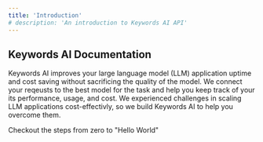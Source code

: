 ```yaml
---
title: 'Introduction'
# description: 'An introduction to Keywords AI API'
---
```


## Keywords AI Documentation

Keywords AI improves your large language model (LLM) application uptime and cost saving without sacrificing the quality of the model. We connect your reqeusts to the best model for the task and help you keep track of your its performance, usage, and cost. We experienced challenges in scaling LLM applications cost-effectivly, so we build Keywords AI to help you overcome them.

<CardGroup cols={2}>
  <Card title="Get Started" icon="link" href="/get-started/overview">
    Checkout the steps from zero to "Hello World"
  </Card>
</CardGroup>
